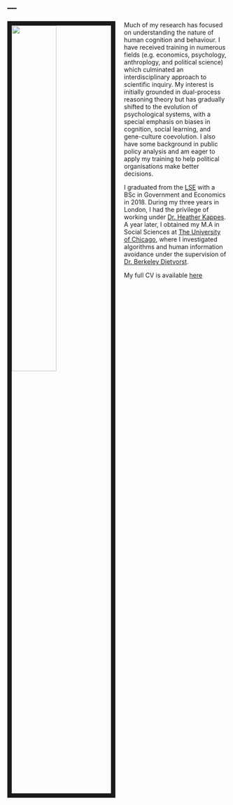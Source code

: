 ---
---

<link rel="stylesheet" href="styles.css" type="text/css">

<img src="images/image.jpg" style="width:45%; border:10px solid; margin-right: 20px" align="left">

<div class="a"> Much of my research has focused on understanding the nature of human cognition and behaviour. I have received training in numerous fields (e.g. economics, psychology, anthroplogy, and political science) which culminated an interdisciplinary approach to scientific inquiry. My interest is initially grounded in dual-process reasoning theory but has gradually shifted to the evolution of psychological systems, with a special emphasis on biases in cognition, social learning, and gene-culture coevolution. I also have some background in public policy analysis and am eager to apply my training to help political organisations make better decisions.

I graduated from the [LSE](https://www.lse.ac.uk/) with a BSc in Government and Economics in 2018. During my three years in London, I had the privilege of working under [Dr. Heather Kappes](https://www.lse.ac.uk/management/people/academic-staff/hkappes). A year later, I obtained my M.A in Social Sciences at [The University of Chicago](https://www.uchicago.edu/), where I investigated algorithms and human information avoidance under the supervision of [Dr. Berkeley Dietvorst](https://faculty.chicagobooth.edu/berkeley-dietvorst).

My full CV is available [here](files/Wenjie Han-Resume.pdf)</div>